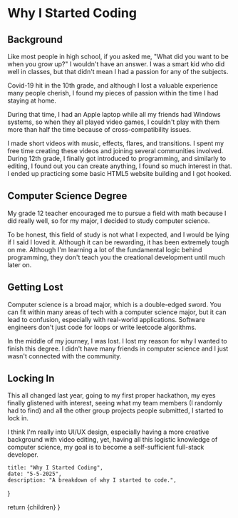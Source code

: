 
# Why I Started Coding

## Background

Like most people in high school, if you asked me, "What did you want to be when you grow up?" I wouldn't have an answer. I was a smart kid who did well in classes, but that didn't mean I had a passion for any of the subjects. 

Covid-19 hit in the 10th grade, and although I lost a valuable experience many people cherish, I found my pieces of passion within the time I had staying at home.

During that time, I had an Apple laptop while all my friends had Windows systems, so when they all played video games, I couldn't play with them more than half the time because of cross-compatibility issues.

I made short videos with music, effects, flares, and transitions. I spent my free time creating these videos and joining several communities involved. During 12th grade, I finally got introduced to programming, and similarly to editing, I found out you can create anything, I found so much interest in that. I ended up practicing some basic HTML5 website building and I got hooked. 

## Computer Science Degree 

My grade 12 teacher encouraged me to pursue a field with math because I did really well, so for my major, I decided to study computer science. 

To be honest, this field of study is not what I expected, and I would be lying if I said I loved it. Although it can be rewarding, it has been extremely tough on me. Although I'm learning a lot of the fundamental logic behind programming, they don't teach you the creational development until much later on.

## Getting Lost

Computer science is a broad major, which is a double-edged sword. You can fit within many areas of tech with a computer science major, but it can lead to confusion, especially with real-world applications. Software engineers don't just code for loops or write leetcode algorithms.

In the middle of my journey, I was lost. I lost my reason for why I wanted to finish this degree. I didn't have many friends in computer science and I just wasn't connected with the community.

## Locking In

This all changed last year, going to my first proper hackathon, my eyes finally glistened with interest, seeing what my team members (I randomly had to find) and all the other group projects people submitted, I started to lock in. 

I think I'm really into UI/UX design, especially having a more creative background with video editing, yet, having all this logistic knowledge of computer science, my goal is to become a self-sufficient full-stack developer. 

    title: "Why I Started Coding",
    date: "5-5-2025",
    description: "A breakdown of why I started to code.",
}


  return <MdxLayout>{children}</MdxLayout>
}